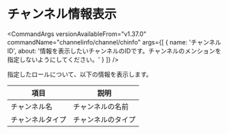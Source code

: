 
# チャンネル情報表示

<CommandArgs
  versionAvailableFrom="v1.37.0"
  commandName="channelinfo/channel/chinfo"
  args={[
    {
      name: 'チャンネルID',
      about:
        '情報を表示したいチャンネルのIDです。チャンネルのメンションを指定しないようにしてください。'
    }
  ]}
/>

指定したロールについて、以下の情報を表示します。

| 項目             | 説明                                                   |
| ---------------- | ------------------------------------------------------ |
| チャンネル名     | チャンネルの名前                                       |
| チャンネルタイプ | チャンネルのタイプ                                     |

